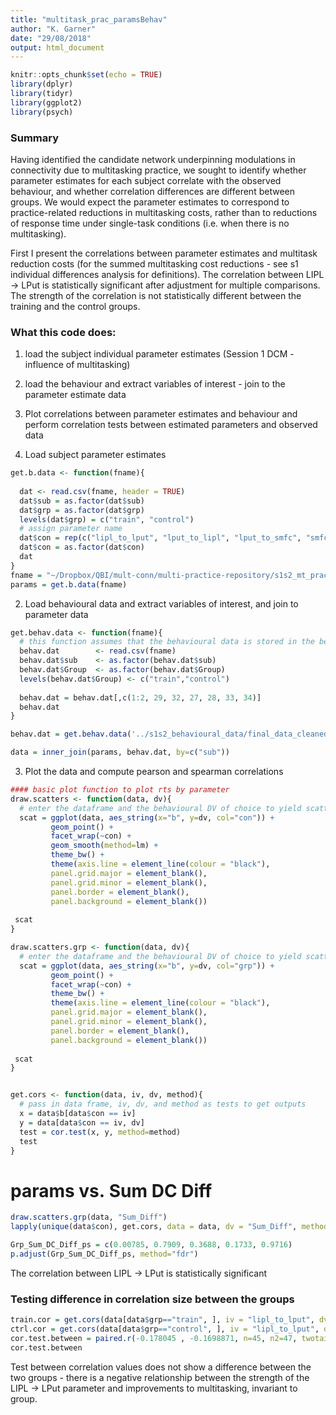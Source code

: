 ```yaml
---
title: "multitask_prac_paramsBehav"
author: "K. Garner"
date: "29/08/2018"
output: html_document
---
```


```r
knitr::opts_chunk$set(echo = TRUE)
library(dplyr)
library(tidyr)
library(ggplot2)
library(psych)
```

### Summary
Having identified the candidate network underpinning modulations in connectivity due to multitasking practice, we sought to identify whether parameter estimates for each subject correlate with the observed behaviour, and whether correlation differences are different between groups. We would expect the parameter estimates to correspond to practice-related reductions in multitasking costs, rather than to reductions of response time under single-task conditions (i.e. when there is no multitasking).

First I present the correlations between parameter estimates and multitask reduction costs (for the summed multitasking cost reductions - see s1 individual differences analysis for definitions). The correlation between LIPL -> LPut is statistically significant after adjustment for multiple comparisons. The strength of the correlation is not statistically different between the training and the control groups.

### What this code does:
1. load the subject individual parameter estimates (Session 1 DCM - influence of multitasking)
2. load the behaviour and extract variables of interest - join to the parameter estimate data
3. Plot correlations between parameter estimates and behaviour and perform correlation tests between estimated parameters and observed data

1. Load subject parameter estimates
```r

get.b.data <- function(fname){
  
  dat <- read.csv(fname, header = TRUE)
  dat$sub = as.factor(dat$sub)
  dat$grp = as.factor(dat$grp)
  levels(dat$grp) = c("train", "control")
  # assign parameter name
  dat$con = rep(c("lipl_to_lput", "lput_to_lipl", "lput_to_smfc", "smfc_to_lipl", "smfc_to_lput"), times = length(levels(dat$sub)))
  dat$con = as.factor(dat$con)
  dat
}
fname = "~/Dropbox/QBI/mult-conn/multi-practice-repository/s1s2_mt_practice_dcm_analysis_outdata/behav_correlations/sub_b_params.csv"
params = get.b.data(fname)
```

2. Load behavioural data and extract variables of interest, and join to parameter data
```r

get.behav.data <- function(fname){
  # this function assumes that the behavioural data is stored in the below folder
  behav.dat        <- read.csv(fname)
  behav.dat$sub    <- as.factor(behav.dat$sub)
  behav.dat$Group  <- as.factor(behav.dat$Group)
  levels(behav.dat$Group) <- c("train","control")
  
  behav.dat = behav.dat[,c(1:2, 29, 32, 27, 28, 33, 34)]
  behav.dat
}

behav.dat = get.behav.data('../s1s2_behavioural_data/final_data_cleaned_250ms_to_3_sdevs_1331_recode.csv')

data = inner_join(params, behav.dat, by=c("sub"))
```

3. Plot the data and compute pearson and spearman correlations
```r
#### basic plot function to plot rts by parameter
draw.scatters <- function(data, dv){
  # enter the dataframe and the behavioural DV of choice to yield scatter plot of b_param by    dv
  scat = ggplot(data, aes_string(x="b", y=dv, col="con")) + 
         geom_point() +
         facet_wrap(~con) +
         geom_smooth(method=lm) +
         theme_bw() +
         theme(axis.line = element_line(colour = "black"),
         panel.grid.major = element_blank(),
         panel.grid.minor = element_blank(),
         panel.border = element_blank(),
         panel.background = element_blank())
          
 scat
}

draw.scatters.grp <- function(data, dv){
  # enter the dataframe and the behavioural DV of choice to yield scatter plot of b_param by    dv
  scat = ggplot(data, aes_string(x="b", y=dv, col="grp")) + 
         geom_point() +
         facet_wrap(~con) +
         theme_bw() +
         theme(axis.line = element_line(colour = "black"),
         panel.grid.major = element_blank(),
         panel.grid.minor = element_blank(),
         panel.border = element_blank(),
         panel.background = element_blank())
          
 scat
}


get.cors <- function(data, iv, dv, method){
  # pass in data frame, iv, dv, and method as tests to get outputs
  x = data$b[data$con == iv]
  y = data[data$con == iv, dv]
  test = cor.test(x, y, method=method)
  test
}
```


# params vs. Sum DC Diff
```r
draw.scatters.grp(data, "Sum_Diff")
lapply(unique(data$con), get.cors, data = data, dv = "Sum_Diff", method="spearman")
```
```r
Grp_Sum_DC_Diff_ps = c(0.00785, 0.7909, 0.3688, 0.1733, 0.9716)
p.adjust(Grp_Sum_DC_Diff_ps, method="fdr")
```
The correlation between LIPL -> LPut is statistically significant

### Testing difference in correlation size between the groups
```r
train.cor = get.cors(data[data$grp=="train", ], iv = "lipl_to_lput", dv = "Sum_Diff", method="spearman")
ctrl.cor = get.cors(data[data$grp=="control", ], iv = "lipl_to_lput", dv = "Sum_Diff", method="spearman")
cor.test.between = paired.r(-0.178045 , -0.1698871, n=45, n2=47, twotailed=TRUE)
cor.test.between 
```
Test between correlation values does not show a difference between the two groups - there is a negative relationship between the strength of the LIPL -> LPut parameter and improvements to multitasking, invariant to group.